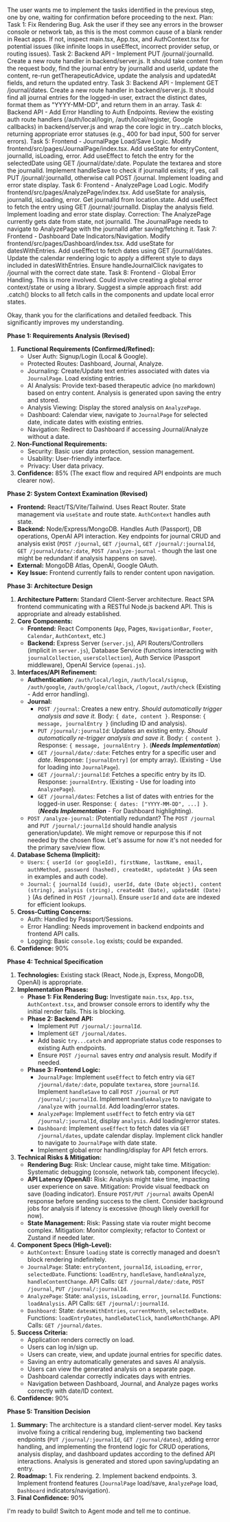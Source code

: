 The user wants me to implement the tasks identified in the previous step, one by one, waiting for confirmation before proceeding to the next.
Plan:
 Task 1: Fix Rendering Bug. Ask the user if they see any errors in the browser console or network tab, as this is the most common cause of a blank render in React apps. If not, inspect main.tsx, App.tsx, and AuthContext.tsx for potential issues (like infinite loops in useEffect, incorrect provider setup, or routing issues).
 Task 2: Backend API - Implement PUT /journal/:journalId. Create a new route handler in backend/server.js. It should take content from the request body, find the journal entry by journalId and userId, update the content, re-run getTherapeuticAdvice, update the analysis and updatedAt fields, and return the updated entry.
 Task 3: Backend API - Implement GET /journal/dates. Create a new route handler in backend/server.js. It should find all journal entries for the logged-in user, extract the distinct dates, format them as "YYYY-MM-DD", and return them in an array.
 Task 4: Backend API - Add Error Handling to Auth Endpoints. Review the existing auth route handlers (/auth/local/login, /auth/local/register, Google callbacks) in backend/server.js and wrap the core logic in try...catch blocks, returning appropriate error statuses (e.g., 400 for bad input, 500 for server errors).
 Task 5: Frontend - JournalPage Load/Save Logic. Modify frontend/src/pages/JournalPage/index.tsx. Add useState for entryContent, journalId, isLoading, error. Add useEffect to fetch the entry for the selectedDate using GET /journal/date/:date. Populate the textarea and store the journalId. Implement handleSave to check if journalId exists; if yes, call PUT /journal/:journalId, otherwise call POST /journal. Implement loading and error state display.
 Task 6: Frontend - AnalyzePage Load Logic. Modify frontend/src/pages/AnalyzePage/index.tsx. Add useState for analysis, journalId, isLoading, error. Get journalId from location.state. Add useEffect to fetch the entry using GET /journal/:journalId. Display the analysis field. Implement loading and error state display. Correction: The AnalyzePage currently gets date from state, not journalId. The JournalPage needs to navigate to AnalyzePage with the journalId after saving/fetching it.
 Task 7: Frontend - Dashboard Date Indicators/Navigation. Modify frontend/src/pages/Dashboard/index.tsx. Add useState for datesWithEntries. Add useEffect to fetch dates using GET /journal/dates. Update the calendar rendering logic to apply a different style to days included in datesWithEntries. Ensure handleJournalClick navigates to /journal with the correct date state.
 Task 8: Frontend - Global Error Handling. This is more involved. Could involve creating a global error context/state or using a library. Suggest a simple approach first: add .catch() blocks to all fetch calls in the components and update local error states.



Okay, thank you for the clarifications and detailed feedback. This significantly improves my understanding.

**Phase 1: Requirements Analysis (Revised)**

1.  **Functional Requirements (Confirmed/Refined):**
    *   User Auth: Signup/Login (Local & Google).
    *   Protected Routes: Dashboard, Journal, Analyze.
    *   Journaling: Create/Update text entries associated with dates via `JournalPage`. Load existing entries.
    *   AI Analysis: Provide text-based therapeutic advice (no markdown) based on entry content. Analysis is generated upon saving the entry and stored.
    *   Analysis Viewing: Display the stored analysis on `AnalyzePage`.
    *   Dashboard: Calendar view, navigate to `JournalPage` for selected date, indicate dates with existing entries.
    *   Navigation: Redirect to Dashboard if accessing Journal/Analyze without a date.
2.  **Non-Functional Requirements:**
    *   Security: Basic user data protection, session management.
    *   Usability: User-friendly interface.
    *   Privacy: User data privacy.
3.  **Confidence:** 85% (The exact flow and required API endpoints are much clearer now).

**Phase 2: System Context Examination (Revised)**

*   **Frontend:** React/TS/Vite/Tailwind. Uses React Router. State management via `useState` and route state. `AuthContext` handles auth state.
*   **Backend:** Node/Express/MongoDB. Handles Auth (Passport), DB operations, OpenAI API interaction. Key endpoints for journal CRUD and analysis exist (`POST /journal`, `GET /journal`, `GET /journal/:journalId`, `GET /journal/date/:date`, `POST /analyze-journal` - though the last one might be redundant if analysis happens on save).
*   **External:** MongoDB Atlas, OpenAI, Google OAuth.
*   **Key Issue:** Frontend currently fails to render content upon navigation.

**Phase 3: Architecture Design**

1.  **Architecture Pattern:** Standard Client-Server architecture. React SPA frontend communicating with a RESTful Node.js backend API. This is appropriate and already established.
2.  **Core Components:**
    *   **Frontend:** React Components (`App`, Pages, `NavigationBar`, `Footer`, `Calendar`, `AuthContext`, etc.)
    *   **Backend:** Express Server (`server.js`), API Routers/Controllers (implicit in `server.js`), Database Service (functions interacting with `journalCollection`, `usersCollection`), Auth Service (Passport middleware), OpenAI Service (`openai.js`).
3.  **Interfaces/API Refinement:**
    *   **Authentication:** `/auth/local/login`, `/auth/local/signup`, `/auth/google`, `/auth/google/callback`, `/logout`, `/auth/check` (Existing - Add error handling).
    *   **Journal:**
        *   `POST /journal`: Creates a new entry. *Should automatically trigger analysis and save it.* Body: `{ date, content }`. Response: `{ message, journalEntry }` (including ID and analysis).
        *   `PUT /journal/:journalId`: Updates an existing entry. *Should automatically re-trigger analysis and save it.* Body: `{ content }`. Response: `{ message, journalEntry }`. (***Needs Implementation***)
        *   `GET /journal/date/:date`: Fetches entry for a specific user and *date*. Response: `[journalEntry]` (or empty array). (Existing - Use for loading into `JournalPage`).
        *   `GET /journal/:journalId`: Fetches a specific entry by its ID. Response: `journalEntry`. (Existing - Use for loading into `AnalyzePage`).
        *   `GET /journal/dates`: Fetches a list of dates with entries for the logged-in user. Response: `{ dates: ["YYYY-MM-DD", ...] }`. (***Needs Implementation*** - For Dashboard highlighting).
    *   `POST /analyze-journal`: (Potentially redundant? The `POST /journal` and `PUT /journal/:journalId` should handle analysis generation/update). We might remove or repurpose this if not needed by the chosen flow. Let's assume for now it's not needed for the primary save/view flow.
4.  **Database Schema (Implicit):**
    *   `Users`: `{ userId (or googleId), firstName, lastName, email, authMethod, password (hashed), createdAt, updatedAt }` (As seen in examples and auth code).
    *   `Journal`: `{ journalId (uuid), userId, date (Date object), content (string), analysis (string), createdAt (Date), updatedAt (Date) }` (As defined in `POST /journal`). Ensure `userId` and `date` are indexed for efficient lookups.
5.  **Cross-Cutting Concerns:**
    *   Auth: Handled by Passport/Sessions.
    *   Error Handling: Needs improvement in backend endpoints and frontend API calls.
    *   Logging: Basic `console.log` exists; could be expanded.
6.  **Confidence:** 90%

**Phase 4: Technical Specification**

1.  **Technologies:** Existing stack (React, Node.js, Express, MongoDB, OpenAI) is appropriate.
2.  **Implementation Phases:**
    *   **Phase 1: Fix Rendering Bug:** Investigate `main.tsx`, `App.tsx`, `AuthContext.tsx`, and browser console errors to identify why the initial render fails. This is blocking.
    *   **Phase 2: Backend API:**
        *   Implement `PUT /journal/:journalId`.
        *   Implement `GET /journal/dates`.
        *   Add basic `try...catch` and appropriate status code responses to existing Auth endpoints.
        *   Ensure `POST /journal` saves entry *and* analysis result. Modify if needed.
    *   **Phase 3: Frontend Logic:**
        *   `JournalPage`: Implement `useEffect` to fetch entry via `GET /journal/date/:date`, populate `textarea`, store `journalId`. Implement `handleSave` to call `POST /journal` or `PUT /journal/:journalId`. Implement `handleAnalyze` to navigate to `/analyze` with `journalId`. Add loading/error states.
        *   `AnalyzePage`: Implement `useEffect` to fetch entry via `GET /journal/:journalId`, display `analysis`. Add loading/error states.
        *   `Dashboard`: Implement `useEffect` to fetch dates via `GET /journal/dates`, update calendar display. Implement click handler to navigate to `JournalPage` with date state.
        *   Implement global error handling/display for API fetch errors.
3.  **Technical Risks & Mitigation:**
    *   **Rendering Bug:** Risk: Unclear cause, might take time. Mitigation: Systematic debugging (console, network tab, component lifecycle).
    *   **API Latency (OpenAI):** Risk: Analysis might take time, impacting user experience on save. Mitigation: Provide visual feedback on save (loading indicator). Ensure `POST/PUT /journal` awaits OpenAI response before sending success to the client. Consider background jobs for analysis if latency is excessive (though likely overkill for now).
    *   **State Management:** Risk: Passing state via router might become complex. Mitigation: Monitor complexity; refactor to Context or Zustand if needed later.
4.  **Component Specs (High-Level):**
    *   `AuthContext`: Ensure `loading` state is correctly managed and doesn't block rendering indefinitely.
    *   `JournalPage`: State: `entryContent`, `journalId`, `isLoading`, `error`, `selectedDate`. Functions: `loadEntry`, `handleSave`, `handleAnalyze`, `handleContentChange`. API Calls: `GET /journal/date/:date`, `POST /journal`, `PUT /journal/:journalId`.
    *   `AnalyzePage`: State: `analysis`, `isLoading`, `error`, `journalId`. Functions: `loadAnalysis`. API Calls: `GET /journal/:journalId`.
    *   `Dashboard`: State: `datesWithEntries`, `currentMonth`, `selectedDate`. Functions: `loadEntryDates`, `handleDateClick`, `handleMonthChange`. API Calls: `GET /journal/dates`.
5.  **Success Criteria:**
    *   Application renders correctly on load.
    *   Users can log in/sign up.
    *   Users can create, view, and update journal entries for specific dates.
    *   Saving an entry automatically generates and saves AI analysis.
    *   Users can view the generated analysis on a separate page.
    *   Dashboard calendar correctly indicates days with entries.
    *   Navigation between Dashboard, Journal, and Analyze pages works correctly with date/ID context.
6.  **Confidence:** 90%

**Phase 5: Transition Decision**

1.  **Summary:** The architecture is a standard client-server model. Key tasks involve fixing a critical rendering bug, implementing two backend endpoints (`PUT /journal/:journalId`, `GET /journal/dates`), adding error handling, and implementing the frontend logic for CRUD operations, analysis display, and dashboard updates according to the defined API interactions. Analysis is generated and stored upon saving/updating an entry.
2.  **Roadmap:** 1. Fix rendering. 2. Implement backend endpoints. 3. Implement frontend features (`JournalPage` load/save, `AnalyzePage` load, `Dashboard` indicators/navigation).
3.  **Final Confidence:** 90%

I'm ready to build! Switch to Agent mode and tell me to continue.
